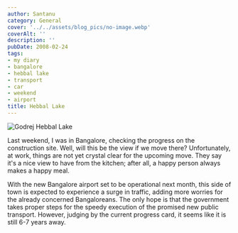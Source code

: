 ```yaml
---
author: Santanu
category: General
cover: '../../assets/blog_pics/no-image.webp'
coverAlt: ''
description: ''
pubDate: 2008-02-24
tags:
- my diary
- bangalore
- hebbal lake
- transport
- car
- weekend
- airport
title: Hebbal Lake
---
```



<Image src={pic1} alt="Godrej Hebbal Lake"/>


Last weekend, I was in Bangalore, checking the progress on the construction site. Well, will this be the view if we move there? Unfortunately, at work, things are not yet crystal clear for the upcoming move. They say it's a nice view to have from the kitchen; after all, a happy person always makes a happy meal.

With the new Bangalore airport set to be operational next month, this side of town is expected to experience a surge in traffic, adding more worries for the already concerned Bangaloreans. The only hope is that the government takes proper steps for the speedy execution of the promised new public transport. However, judging by the current progress card, it seems like it is still 6-7 years away.